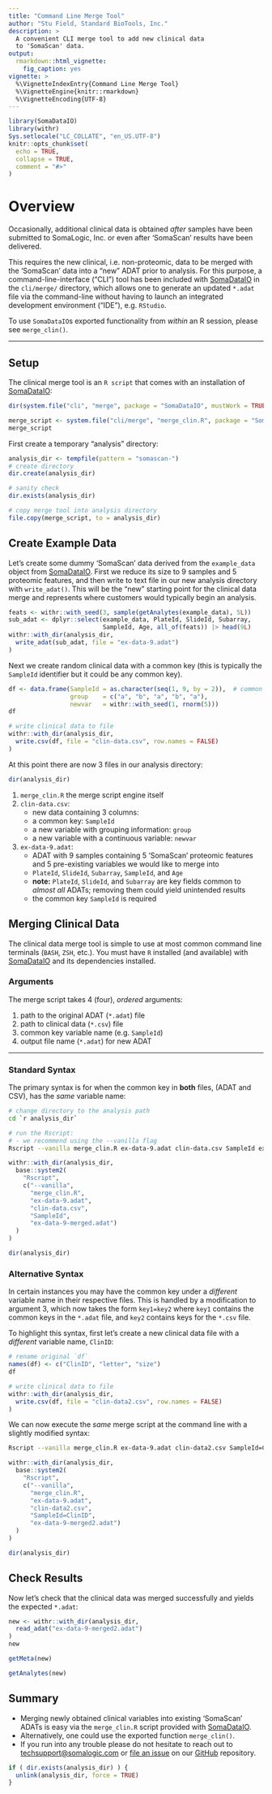 ```yaml
---
title: "Command Line Merge Tool"
author: "Stu Field, Standard BioTools, Inc."
description: >
  A convenient CLI merge tool to add new clinical data
  to 'SomaScan' data.
output:
  rmarkdown::html_vignette:
    fig_caption: yes
vignette: >
  %\VignetteIndexEntry{Command Line Merge Tool}
  %\VignetteEngine{knitr::rmarkdown}
  %\VignetteEncoding{UTF-8}
---
```


```r
library(SomaDataIO)
library(withr)
Sys.setlocale("LC_COLLATE", "en_US.UTF-8")
knitr::opts_chunk$set(
  echo = TRUE,
  collapse = TRUE,
  comment = "#>"
)
```


# Overview

Occasionally, additional clinical data is obtained _after_ samples
have been submitted to SomaLogic, Inc. or even after 'SomaScan'
results have been delivered. 

This requires the new clinical, i.e. non-proteomic, data to be merged
with the 'SomaScan' data into a "new" ADAT prior to analysis.
For this purpose, a command-line-interface ("CLI") tool has been included
with [SomaDataIO](https://CRAN.R-project.org/package=SomaDataIO)
in the `cli/merge/` directory, which allows one to
generate an updated `*.adat` file via the command-line without
having to launch an integrated development environment ("IDE"), e.g. `RStudio`.

To use `SomaDataIO`s exported functionality from _within_ an R session,
please see `merge_clin()`.


----------------


## Setup

The clinical merge tool is an `R script` that comes with an installation
of [SomaDataIO](https://CRAN.R-project.org/package=SomaDataIO):

```r
dir(system.file("cli", "merge", package = "SomaDataIO", mustWork = TRUE))

merge_script <- system.file("cli/merge", "merge_clin.R", package = "SomaDataIO")
merge_script
```

First create a temporary "analysis" directory:

```r
analysis_dir <- tempfile(pattern = "somascan-")
# create directory
dir.create(analysis_dir)

# sanity check
dir.exists(analysis_dir)

# copy merge tool into analysis directory
file.copy(merge_script, to = analysis_dir)
```

## Create Example Data

Let's create some dummy 'SomaScan' data derived from the `example_data`
object from [SomaDataIO](https://CRAN.R-project.org/package=SomaDataIO).
First we reduce its size to 9 samples and 5 proteomic features, and
then write to text file in our new analysis directory with `write_adat()`.
This will be the "new" starting point for the clinical
data merge and represents where customers would typically begin an analysis.

```r
feats <- withr::with_seed(3, sample(getAnalytes(example_data), 5L))
sub_adat <- dplyr::select(example_data, PlateId, SlideId, Subarray,
                          SampleId, Age, all_of(feats)) |> head(9L)
withr::with_dir(analysis_dir,
  write_adat(sub_adat, file = "ex-data-9.adat")
)
```

Next we create random clinical data with a common key (this is typically
the `SampleId` identifier but it could be any common key).

```r
df <- data.frame(SampleId = as.character(seq(1, 9, by = 2)),  # common key
                 group    = c("a", "b", "a", "b", "a"),
                 newvar   = withr::with_seed(1, rnorm(5)))
df

# write clinical data to file
withr::with_dir(analysis_dir,
  write.csv(df, file = "clin-data.csv", row.names = FALSE)
)
```


At this point there are now 3 files in our analysis directory:

```r
dir(analysis_dir)
```

1. `merge_clin.R` the merge script engine itself 
1. `clin-data.csv`:
    + new data containing 3 columns:
    + a common key: `SampleId`
    + a new variable with grouping information: `group`
    + a new variable with a continuous variable: `newvar`
1. `ex-data-9.adat`:
    + ADAT with 9 samples containing 5 'SomaScan' proteomic
      features and 5 pre-existing variables we would like to merge into
    + `PlateId`, `SlideId`, `Subarray`, `SampleId`, and `Age`
    + __note:__  `PlateId`, `SlideId`, and `Subarray` are key fields common
      to _almost all_ ADATs; removing them could yield unintended results
    + the common key `SampleId` is required


## Merging Clinical Data

The clinical data merge tool is simple to use at most common command line
terminals (`BASH`, `ZSH`, etc.). You must have `R` installed
(and available) with [SomaDataIO](https://CRAN.R-project.org/package=SomaDataIO)
and its dependencies installed.

### Arguments

The merge script takes 4 (four), _ordered_ arguments:

1. path to the original ADAT (`*.adat`) file
1. path to clinical data (`*.csv`) file
1. common key variable name (e.g. `SampleId`)
1. output file name (`*.adat`) for new ADAT


---------------


### Standard Syntax

The primary syntax is for when the common key in __both__ files,
(ADAT and CSV), has the _same_ variable name:

```bash
# change directory to the analysis path
cd `r analysis_dir`

# run the Rscript:
# - we recommend using the --vanilla flag
Rscript --vanilla merge_clin.R ex-data-9.adat clin-data.csv SampleId ex-data-9-merged.adat
```

```r
withr::with_dir(analysis_dir,
  base::system2(
    "Rscript",
    c("--vanilla",
      "merge_clin.R",
      "ex-data-9.adat",
      "clin-data.csv",
      "SampleId",
      "ex-data-9-merged.adat")
  )
)
```

```r
dir(analysis_dir)
```


### Alternative Syntax

In certain instances you may have the common key under
a _different_ variable name in their respective files.
This is handled by a modification to argument 3,
which now takes the form `key1=key2` where `key1`
contains the common keys in the `*.adat` file,
and `key2` contains keys for the `*.csv` file.

To highlight this syntax, first let's create a new clinical
data file with a _different_ variable name, `ClinID`:

```r
# rename original `df`
names(df) <- c("ClinID", "letter", "size")
df

# write clinical data to file
withr::with_dir(analysis_dir,
  write.csv(df, file = "clin-data2.csv", row.names = FALSE)
)
```

We can now execute the _same_ merge script at the command line
with a slightly modified syntax:

```bash
Rscript --vanilla merge_clin.R ex-data-9.adat clin-data2.csv SampleId=ClinID ex-data-9-merged2.adat
```

```r
withr::with_dir(analysis_dir,
  base::system2(
    "Rscript",
    c("--vanilla",
      "merge_clin.R",
      "ex-data-9.adat",
      "clin-data2.csv",
      "SampleId=ClinID",
      "ex-data-9-merged2.adat")
  )
)
```

```r
dir(analysis_dir)
```

## Check Results

Now let's check that the clinical data was merged successfully and
yields the expected `*.adat`:

```r
new <- withr::with_dir(analysis_dir,
  read_adat("ex-data-9-merged2.adat")
)
new

getMeta(new)

getAnalytes(new)
```


## Summary

- Merging newly obtained clinical variables into existing 'SomaScan' ADATs
  is easy via the `merge_clin.R` script provided with
  [SomaDataIO](https://CRAN.R-project.org/package=SomaDataIO).
- Alternatively, one could use the exported function `merge_clin()`.
- If you run into any trouble please do not hesitate to reach out
  to <techsupport@somalogic.com> or
  [file an issue](https://github.com/SomaLogic/SomaDataIO/issues/new) on
  our [GitHub](https://github.com/SomaLogic/SomaDataIO) repository.


```r
if ( dir.exists(analysis_dir) ) {
  unlink(analysis_dir, force = TRUE)
}
```
